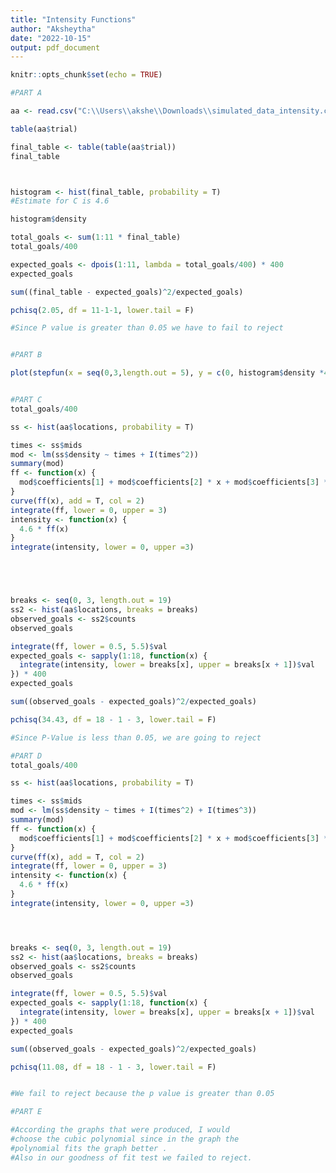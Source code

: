 ---
title: "Intensity Functions"
author: "Aksheytha"
date: "2022-10-15"
output: pdf_document
---

```{r setup, include=FALSE}
knitr::opts_chunk$set(echo = TRUE)
```


```{r}
#PART A 

aa <- read.csv("C:\\Users\\akshe\\Downloads\\simulated_data_intensity.csv")

table(aa$trial)

final_table <- table(table(aa$trial))
final_table



histogram <- hist(final_table, probability = T)
#Estimate for C is 4.6

histogram$density

total_goals <- sum(1:11 * final_table)
total_goals/400

expected_goals <- dpois(1:11, lambda = total_goals/400) * 400
expected_goals

sum((final_table - expected_goals)^2/expected_goals)

pchisq(2.05, df = 11-1-1, lower.tail = F)

#Since P value is greater than 0.05 we have to fail to reject 


#PART B

plot(stepfun(x = seq(0,3,length.out = 5), y = c(0, histogram$density *4.6,0)))



```


```{r}
#PART C
total_goals/400

ss <- hist(aa$locations, probability = T)

times <- ss$mids 
mod <- lm(ss$density ~ times + I(times^2))
summary(mod) 
ff <- function(x) {
  mod$coefficients[1] + mod$coefficients[2] * x + mod$coefficients[3] * x^2 
} 
curve(ff(x), add = T, col = 2)
integrate(ff, lower = 0, upper = 3)
intensity <- function(x) {
  4.6 * ff(x)
}
integrate(intensity, lower = 0, upper =3)





breaks <- seq(0, 3, length.out = 19)
ss2 <- hist(aa$locations, breaks = breaks)
observed_goals <- ss2$counts
observed_goals

integrate(ff, lower = 0.5, 5.5)$val
expected_goals <- sapply(1:18, function(x) {
  integrate(intensity, lower = breaks[x], upper = breaks[x + 1])$val
}) * 400 
expected_goals

sum((observed_goals - expected_goals)^2/expected_goals)

pchisq(34.43, df = 18 - 1 - 3, lower.tail = F)

#Since P-Value is less than 0.05, we are going to reject

```


```{r}
#PART D
total_goals/400

ss <- hist(aa$locations, probability = T)

times <- ss$mids 
mod <- lm(ss$density ~ times + I(times^2) + I(times^3))
summary(mod) 
ff <- function(x) {
  mod$coefficients[1] + mod$coefficients[2] * x + mod$coefficients[3] * x^2 + mod$coefficients[4] * x^3
} 
curve(ff(x), add = T, col = 2)
integrate(ff, lower = 0, upper = 3)
intensity <- function(x) {
  4.6 * ff(x)
}
integrate(intensity, lower = 0, upper =3)




breaks <- seq(0, 3, length.out = 19)
ss2 <- hist(aa$locations, breaks = breaks)
observed_goals <- ss2$counts
observed_goals

integrate(ff, lower = 0.5, 5.5)$val
expected_goals <- sapply(1:18, function(x) {
  integrate(intensity, lower = breaks[x], upper = breaks[x + 1])$val
}) * 400 
expected_goals

sum((observed_goals - expected_goals)^2/expected_goals)

pchisq(11.08, df = 18 - 1 - 3, lower.tail = F)


#We fail to reject because the p value is greater than 0.05

```

```{r}
#PART E

#According the graphs that were produced, I would 
#choose the cubic polynomial since in the graph the
#polynomial fits the graph better . 
#Also in our goodness of fit test we failed to reject.
```

